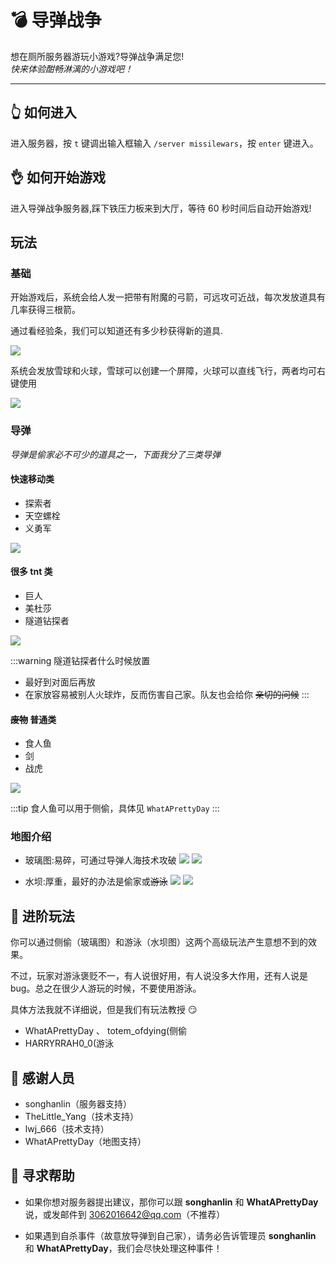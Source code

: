 # 💣 导弹战争

想在厕所服务器游玩小游戏?导弹战争满足您!  
_快来体验酣畅淋漓的小游戏吧！_

---

## 👆 如何进入

进入服务器，按 `t` 键调出输入框输入 `/server missilewars`，按 `enter` 键进入。

## 👌 如何开始游戏

进入导弹战争服务器,踩下铁压力板来到大厅，等待 60 秒时间后自动开始游戏!

## 玩法

### 基础

开始游戏后，系统会给人发一把带有附魔的弓箭，可远攻可近战，每次发放道具有几率获得三根箭。

通过看经验条，我们可以知道还有多少秒获得新的道具.

![](/img/guide/missilewars/经验条.png)

系统会发放雪球和火球，雪球可以创建一个屏障，火球可以直线飞行，两者均可右键使用

![](/img/guide/missilewars/盾火球.png)

### 导弹

_导弹是偷家必不可少的道具之一，下面我分了三类导弹_

#### 快速移动类

- 探索者
- 天空螺栓
- 义勇军

![](/img/guide/missilewars/快速移动.png)

#### 很多 tnt 类

- 巨人
- 美杜莎
- 隧道钻探者

![](/img/guide/missilewars/很多tnt.png)

:::warning 隧道钻探者什么时候放置

- 最好到对面后再放
- 在家放容易被别人火球炸，反而伤害自己家。队友也会给你 ~~亲切的问候~~
  :::

#### ~~废物~~ 普通类

- 食人鱼
- 剑
- 战虎

![](/img/guide/missilewars/普通.png)

:::tip 食人鱼可以用于侧偷，具体见 `WhatAPrettyDay`
:::

### 地图介绍

- 玻璃图:易碎，可通过导弹人海技术攻破
  ![](/img/guide/missilewars/玻璃.png)
  ![](/img/guide/missilewars/玻璃2.png)

- 水坝:厚重，最好的办法是偷家或~~游泳~~
  ![](/img/guide/missilewars/水坝.png)
  ![](/img/guide/missilewars/水坝2.png)

## 💪 进阶玩法

你可以通过侧偷（玻璃图）和游泳（水坝图）这两个高级玩法产生意想不到的效果。

不过，玩家对游泳褒贬不一，有人说很好用，有人说没多大作用，还有人说是 bug。总之在很少人游玩的时候，不要使用游泳。

具体方法我就不详细说，但是我们有玩法教授 😏

- WhatAPrettyDay 、 totem_ofdying(侧偷
- HARRYRRAH0_0(游泳

## 🙏 感谢人员

- songhanlin（服务器支持）
- TheLittle_Yang（技术支持）
- lwj_666（技术支持）
- WhatAPrettyDay（地图支持）

## 👀 寻求帮助

- 如果你想对服务器提出建议，那你可以跟 **songhanlin** 和 **WhatAPrettyDay** 说，或发邮件到 3062016642@qq.com（不推荐）

- 如果遇到自杀事件（故意放导弹到自己家），请务必告诉管理员 **songhanlin** 和 **WhatAPrettyDay**，我们会尽快处理这种事件！
